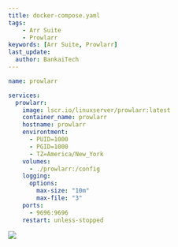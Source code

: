 ---
title: docker-compose.yaml
tags:
    - Arr Suite
    - Prowlarr
keywords: [Arr Suite, Prowlarr]
last_update:
  author: BankaiTech
---
```yaml
name: prowlarr

services:
  prowlarr:
    image: lscr.io/linuxserver/prowlarr:latest
    container_name: prowlarr
    hostname: prowlarr
    environtment:
      - PUID=1000
      - PGID=1000
      - TZ=America/New_York
    volumes:
      - ./prowlarr:/config
    logging:
      options:
        max-size: "10m"
        max-file: "3"
    ports:
      - 9696:9696
    restart: unless-stopped
```

<a href="https://www.buymeacoffee.com/BankaiTech"><img src="https://img.buymeacoffee.com/button-api/?text=Buy me a beer&emoji=🍺&slug=BankaiTech&button_colour=FFDD00&font_colour=000000&font_family=Cookie&outline_colour=000000&coffee_colour=ffffff" /></a>
